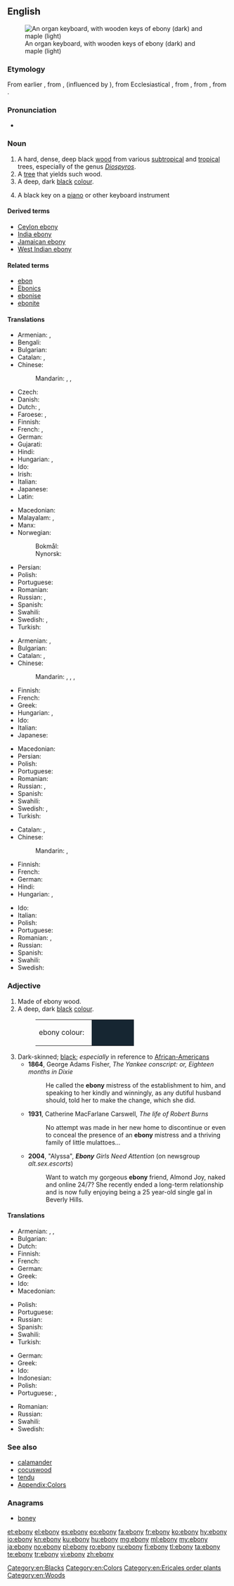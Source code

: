{{was wotd|2010|March|12}}
{{also|Ebony}}
==English==
{{wikipedia}}
[[File:Clavierbois.jpg|thumb|An organ keyboard, with wooden keys of ebony (dark) and maple (light)]]

===Etymology===
From earlier {{m|en|hebeny}}, from {{etyl|enm|en}} {{m|enm|ebenif}}, {{m|enm|hebenyf}} (influenced by {{etyl|LL.|-}} {{m|la|hebeninus}}), from Ecclesiastical {{etyl|la|en}} {{m|la|ebenius||of ebony}}, from {{etyl|la|en}} {{m|la|hebenus||ebon tree}}, from {{etyl|grc|en}} {{m|grc|ἔβενος}}, from {{etyl|egy|en}} {{m|egy|𓍁𓈖𓏭𓆱|tr=hbny}}.

===Pronunciation===
* {{a|UK|US}} {{IPA|/ˈɛb.ən.i/|lang=en}}

===Noun===
{{en-noun|-|ebonies}}

# A hard, dense, deep black [[wood]] from various [[subtropical]] and [[tropical]] trees, especially of the genus ''[[Diospyros]]''.
# A [[tree]] that yields such wood.
# A deep, dark [[black]] [[colour]].
#: {{color panel|162632}}
# {{context|slang|lang=en}} A black key on a [[piano]] or other keyboard instrument

====Derived terms====
* [[Ceylon ebony]]
* [[India ebony]]
* [[Jamaican ebony]]
* [[West Indian ebony]]

====Related terms====
* [[ebon]]
* [[Ebonics]]
* [[ebonise]]
* [[ebonite]]

====Translations====
{{trans-top|wood}}
* Armenian: {{t|hy|եբենոս|sc=Armn}}, {{t|hy|աբանոս|sc=Armn}}
* Bengali: {{t|bn|আবলুস|tr=ablus|sc=Beng}}
* Bulgarian: {{t+|bg|абанос|tr=abanós}}
* Catalan: {{t|ca|eben|m}}, {{t|ca|banús|m}}
* Chinese:
*: Mandarin: {{t|cmn|烏木|sc=Hani}}, {{t+|cmn|乌木|tr=wūmù|sc=Hani}}, {{t|cmn|黑檀|tr=hēitán|sc=Hani}}
* Czech: {{t|cs|ebenové dřevo|n}}
* Danish: {{t|da|ibenholt}}
* Dutch: {{t+|nl|ebben}}, {{t+|nl|ebbenhout}}
* Faroese: {{t|fo|íbinviður|m}}, {{t|fo|svartviður|m}}
* Finnish: {{t|fi|eebenpuu}}
* French: {{t+|fr|ébène|f}}, {{t|fr|[[bois]] d'[[ébène]]|m}}
* German: {{t+|de|Ebenholz|n}}
* Gujarati: {{t|gu|અબનૂસ|tr=abnūs|sc=Gujr}}
* Hindi: {{t|hi|आबनूस|tr=ābnūs|sc=Deva}}
* Hungarian: {{t+|hu|ében}}, {{t+|hu|ébenfa}}
* Ido: {{t+|io|ebeno}}
* Irish: {{t|ga|éabann|m}}
* Italian: {{t|it|ebano}}
* Japanese: {{t|ja|コクタン材|tr=kokutanzai|sc=Jpan}}
* Latin: {{t|la|hebaneus|m}}
{{trans-mid}}
* Macedonian: {{t|mk|абонос|m|tr=ábonos}}
* Malayalam: {{t+|ml|കരിമരം|sc=Mlym}}, {{t|ml|കരിന്താളി|sc=Mlym}}
* Manx: {{t|gv|eabban|m}}
* Norwegian:
*: Bokmål: {{t+|nb|ibenholt|m|n}}
*: Nynorsk: {{t|nn|ibenholt|m|n}}
* Persian: {{t+|fa|آبنوس|tr=âbnus|sc=fa-Arab}}
* Polish: {{t+|pl|heban|m-in}}
* Portuguese: {{t+|pt|ébano|m}}
* Romanian: {{t+|ro|abanos|m}}
* Russian: {{t+|ru|чёрное де́рево|n}}, {{t+|ru|эбе́новое де́рево|n}}
* Spanish: {{t+|es|ébano}}
* Swahili: {{t|sw|abunusi}}
* Swedish: {{t+|sv|ebenholts|n|c}}, {{t|sv|ebenholtsträ|n}}
* Turkish: {{t+|tr|abanoz}}
{{trans-bottom}}

{{trans-top|tree}}
* Armenian: {{t|hy|եբենոս|sc=Armn}}, {{t|hy|աբանոս|sc=Armn}}
* Bulgarian: {{t+|bg|абанос|m|tr=abanós}}
* Catalan: {{t|ca|eben|m}}, {{t|ca|banús|m}}
* Chinese:
*: Mandarin: {{t|cmn|黑檀樹|sc=Hani}}, {{t|cmn|黑檀树|tr=hēitánshù|sc=Hani}}, {{t|cmn|烏木|sc=Hani}}, {{t+|cmn|乌木|tr=wūmù|sc=Hani}}
* Finnish: {{t|fi|eebenpuu}}
* French: {{t+|fr|ébénier}}
* Greek: {{t+|el|έβενος|m}}
* Hungarian: {{t+|hu|ében}}, {{t+|hu|ébenfa}}
* Ido: {{t+|io|ebeniero}}
* Italian: {{t|it|ebano}}
* Japanese: {{t|ja|コクタン|tr=kokutan|sc=Jpan}}
{{trans-mid}}
* Macedonian: {{t|mk|абонос|m|tr=ábonos}}
* Persian: {{t+|fa|آبنوس|tr=âbnus|sc=fa-Arab}}
* Polish: {{t+|pl|heban}}
* Portuguese: {{t+|pt|ébano|m}}
* Romanian: {{t+|ro|abanos|m}}
* Russian: {{t+|ru|чёрное де́рево|n}}, {{t+|ru|эбе́новое де́рево|n}}
* Spanish: {{t+|es|ébano}}
* Swahili: {{t|sw|mpingo}}
* Swedish: {{t+|sv|ebenholts|n|c}}, {{t|sv|ebenholtsträd|n}}
* Turkish: {{t+|tr|abanoz}}
{{trans-bottom}}

{{trans-top|colour}}
* Catalan: {{t|ca|eben|m}}, {{t|ca|banús|m}}
* Chinese:
*: Mandarin: {{t|cmn|烏黑|sc=Hani}}, {{t+|cmn|乌黑|tr=wūhēi|sc=Hani}}
* Finnish: {{t|fi|pikimusta}}
* French: {{t+|fr|ébène}}
* German: {{t+|de|Ebenholz|n}}
* Hindi: {{t|hi|आबनूस|tr=aabnoos|sc=Deva}}
* Hungarian: {{t+|hu|ében}}, {{t+|hu|ébenfekete}}
{{trans-mid}}
* Ido: {{t|io|ebenea}}
* Italian: {{t|it|ebano|m}}
* Polish: {{t+|pl|heban|m-in}}
* Portuguese: {{t+|pt|ébano|m}}
* Romanian: {{t|ro|negru-abanos}}, {{t|ro|negru de abanos}}
* Russian: {{t-check|ru|[[чёрный]] [[цвет]]|m}} {{attention|ru|2=was "[[чёрный]] [[цвет]]" - assumed sum-of-parts; if an idiom, remove the wikilinks to the individual words. see [[User:Kephir/gadgets/xte#Translation_fixing]]}}
* Spanish: {{t+|es|ébano|m}}
* Swahili: {{t|sw|rangi ya abunusi}}
* Swedish: {{t+|sv|ebenholts|n|c}}
{{trans-bottom}}

===Adjective===
{{en-adj}}

# Made of ebony wood.
# A deep, dark [[black]] [[color|colour]].
#: <table><tr><td>ebony colour: &nbsp;</td><td bgcolor="#162632" width="80">&nbsp; </td></tr></table>
# Dark-skinned; [[black]]; ''especially'' in reference to [[African-American]]s
#* '''1864''', George Adams Fisher, ''The Yankee conscript: or, Eighteen months in Dixie''
#*: He called the '''ebony''' mistress of the establishment to him, and speaking to her kindly and winningly, as any dutiful husband should, told her to make the change, which she did.
#* '''1931''', Catherine MacFarlane Carswell, ''The life of Robert Burns''
#*: No attempt was made in her new home to discontinue or even to conceal the presence of an '''ebony''' mistress and a thriving family of little mulattoes...
#* '''2004''', "Alyssa", '''''Ebony''' Girls Need Attention'' (on newsgroup ''alt.sex.escorts'')
#*: Want to watch my gorgeous '''ebony''' friend, Almond Joy, naked and online 24/7? She recently ended a long-term relationship and is now fully enjoying being a 25 year-old single gal in Beverly Hills.

====Translations====
{{trans-top|made of ebony wood}}
* Armenian: {{t|hy|եբենոսե|sc=Armn}}, {{t|hy|եբենոսյա|sc=Armn}}, {{t|hy|եբենոս|sc=Armn}}
* Bulgarian: {{t+|bg|абаносов}}
* Dutch: {{t|nl|ebbenhouten}}
* Finnish: {{t|fi|eebenpuinen}}
* French: {{t|fr|d'ébène}}
* German: {{t+|de|Ebenholz|alt=aus Ebenholz}}
* Greek: {{t+|el|εβένινος}}
* Ido: {{t+|io|ebena}}
* Macedonian: {{t|mk|абоносов|m|tr=abónosov}}
{{trans-mid}}
* Polish: {{t|pl|hebanowy}}
* Portuguese: {{t|pt|[[de]] [[ébano]]}}
* Russian: {{t+|ru|эбе́новый}}
* Spanish: {{t|es|de ébano}}
* Swahili: {{t|sw|-a abunusi}}
* Turkish: {{t+|tr|abanoz}}
{{trans-bottom}}

{{trans-top|deep, dark black colour}}
* German: {{t+|de|ebenholzfarben}}
* Greek: {{t+|el|κατάμαυρος}}
* Ido: {{t|io|ebenea}}
* Indonesian: {{t|id|cewek hitam}}
* Polish: {{t|pl|hebanowy}}
* Portuguese: {{t+|pt|ébano}}, {{t+|pt|ebâneo}}
{{trans-mid}}
* Romanian: {{t|ro|negru-abanos}}
* Russian: {{t+|ru|чёрный}}
* Swahili: {{t|sw|-a rangi ya abunusi}}
* Swedish: {{t|sv|ebenholtssvart}}
{{trans-bottom}}

===See also===
* [[calamander]]
* [[cocuswood]]
* [[tendu]]
* [[Appendix:Colors]]

===Anagrams===
* [[boney#English|boney]]

[[Category:en:Blacks]]
[[Category:en:Colors]]
[[Category:en:Ericales order plants]]
[[Category:en:Woods]]

[[et:ebony]]
[[el:ebony]]
[[es:ebony]]
[[eo:ebony]]
[[fa:ebony]]
[[fr:ebony]]
[[ko:ebony]]
[[hy:ebony]]
[[io:ebony]]
[[kn:ebony]]
[[ku:ebony]]
[[hu:ebony]]
[[mg:ebony]]
[[ml:ebony]]
[[my:ebony]]
[[ja:ebony]]
[[no:ebony]]
[[pl:ebony]]
[[ro:ebony]]
[[ru:ebony]]
[[fi:ebony]]
[[tl:ebony]]
[[ta:ebony]]
[[te:ebony]]
[[tr:ebony]]
[[vi:ebony]]
[[zh:ebony]]